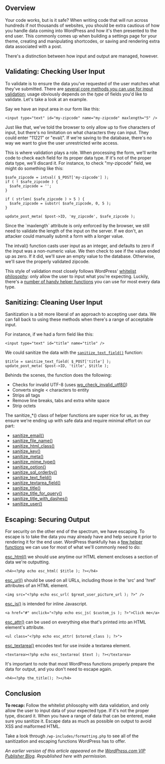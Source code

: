 == Overview ==

Your code works, but is it safe? When writing code that will run across hundreds if not thousands of websites, you should be extra cautious of how you handle data coming into WordPress and how it's then presented to the end user. This commonly comes up when building a settings page for your theme, creating and manipulating shortcodes, or saving and rendering extra data associated with a post.

There's a distinction between how input and output are managed, however.

== Validating: Checking User Input ==

To validate is to ensure the data you've requested of the user matches what they've submitted. There are [[Data_Validation#Input_Validation|several core methods you can use for input validation]]; usage obviously depends on the ''type'' of fields you'd like to validate. Let's take a look at an example.

Say we have an input area in our form like this:

<pre>
<input type="text" id="my-zipcode" name="my-zipcode" maxlength="5" />
</pre>

Just like that, we've told the browser to only allow up to five characters of input, but there's no limitation on what characters they can input. They could enter "11221" or "eval(". If we're saving to the database, there's no way we want to give the user unrestricted write access.

This is where validation plays a role. When processing the form, we'll write code to check each field for its proper data type. If it's not of the proper data type, we'll discard it. For instance, to check "my-zipcode" field, we might do something like this:

<pre>
$safe_zipcode = intval( $_POST['my-zipcode'] );
if ( ! $safe_zipcode ) {
  $safe_zipcode = '';
}

if ( strlen( $safe_zipcode ) > 5 ) {
  $safe_zipcode = substr( $safe_zipcode, 0, 5 );
}

update_post_meta( $post->ID, 'my_zipcode', $safe_zipcode );
</pre>

Since the `maxlength` attribute is only enforced by the browser, we still need to validate the length of the input on the server. If we don't, an attacker could manually submit a form with a longer value.

The intval() function casts user input as an integer, and defaults to zero if the input was a non-numeric value. We then check to see if the value ended up as zero. If it did, we'll save an empty value to the database. Otherwise, we'll save the properly validated zipcode.

This style of validation most closely follows WordPress' [[Data_Validation#Whitelist|whitelist philosophy]]: only allow the user to input what you're expecting. Luckily, there's a [[Data_Validation#Input_Validation|number of handy helper functions]] you can use for most every data type.

<span id="sanitizing"></span>

==Sanitizing: Cleaning User Input==
Sanitization is a bit more liberal of an approach to accepting user data. We can fall back to using these methods when there's a range of acceptable input.

For instance, if we had a form field like this:

<pre>
<input type="text" id="title" name="title" />
</pre>

We could sanitize the data with the <tt>[[Function_Reference/sanitize_text_field|sanitize_text_field()]]</tt> function:

<pre>
$title = sanitize_text_field( $_POST['title'] );
update_post_meta( $post->ID, 'title', $title );
</pre>

Behinds the scenes, the function does the following:

* Checks for invalid UTF-8 (uses [[Function_Reference/wp_check_invalid_utf8|wp_check_invalid_utf8()]])
* Converts single &lt; characters to entity
* Strips all tags
* Remove line breaks, tabs and extra white space
* Strip octets

The sanitize_*() class of helper functions are super nice for us, as they ensure we're ending up with safe data and require minimal effort on our part:

* [[Function_Reference/sanitize_email|sanitize_email()]]
* [[Function_Reference/sanitize_file_name|sanitize_file_name()]]
* [[Function_Reference/sanitize_html_class|sanitize_html_class()]]
* [[Function_Reference/sanitize_key|sanitize_key()]]
* [[Function Reference/sanitize meta|sanitize_meta()]]
* [[Function_Reference/sanitize_mime_type|sanitize_mime_type()]]
* [[Function_Reference/sanitize_option|sanitize_option()]]
* [[Function_Reference/sanitize_sql_orderby|sanitize_sql_orderby()]]
* [[Function_Reference/sanitize_text_field|sanitize_text_field()]]
* [[Function_Reference/sanitize_textarea_field|sanitize_textarea_field()]]
* [[Function_Reference/sanitize_title|sanitize_title()]]
* [[Function_Reference/sanitize_title_for_query|sanitize_title_for_query()]]
* [[Function_Reference/sanitize_title_with_dashes|sanitize_title_with_dashes()]]
* [[Function_Reference/sanitize_user|sanitize_user()]]

==Escaping: Securing Output==

For security on the other end of the spectrum, we have escaping. To escape is to take the data you may already have and help secure it prior to rendering it for the end user. WordPress thankfully has a [[Data_Validation#Output_Sanitation|few helper functions]] we can use for most of what we'll commonly need to do:

[[Function_Reference/esc_html|esc_html()]] we should use anytime our HTML element encloses a section of data we're outputting.

<pre>
<h4><?php echo esc_html( $title ); ?></h4>
</pre>

[[Function_Reference/esc_url|esc_url()]] should be used on all URLs, including those in the 'src' and 'href' attributes of an HTML element.

<pre>
<img src="<?php echo esc_url( $great_user_picture_url ); ?>" />
</pre>

[[Function_Reference/esc_js|esc_js()]] is intended for inline Javascript.

<pre>
<a href="#" onclick="<?php echo esc_js( $custom_js ); ?>">Click me</a>
</pre>

[[Function_Reference/esc_attr|esc_attr()]] can be used on everything else that's printed into an HTML element's attribute.

<pre>
<ul class="<?php echo esc_attr( $stored_class ); ?>">
</pre>

[[Function_Reference/esc_textarea|esc_textarea()]] encodes text for use inside a textarea element.

<pre>
<textarea><?php echo esc_textarea( $text ); ?></textarea>
</pre>

It's important to note that most WordPress functions properly prepare the data for output, and you don't need to escape again.

<pre>
<h4><?php the_title(); ?></h4>
</pre>

==Conclusion==

'''To recap:''' Follow the whitelist philosophy with data validation, and only allow the user to input data of your expected type. If it's not the proper type, discard it. When you have a range of data that can be entered, make sure you sanitize it. Escape data as much as possible on output to avoid XSS and malformed HTML.

Take a look through <tt>/wp-includes/formatting.php</tt> to see all of the sanitization and escaping functions WordPress has to offer.

''An earlier version of this article appeared on the [http://vip.wordpress.com/2011/10/13/key-differences-between-validation-and-sanitization/ WordPress.com VIP Publisher Blog]. Republished here with permission.''